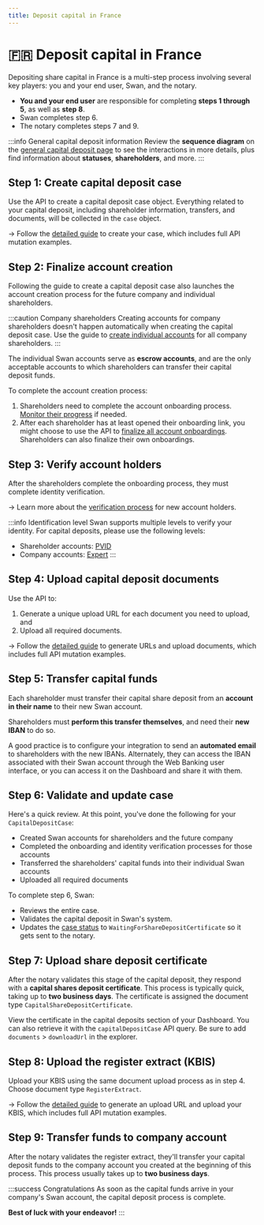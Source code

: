 ```yaml
---
title: Deposit capital in France
---
```


# :fr: Deposit capital in France

Depositing share capital in France is a multi-step process involving several key players: you and your end user, Swan, and the notary.

- **You and your end user** are responsible for completing **steps 1 through 5**, as well as **step 8**.
- Swan completes step 6.
- The notary completes steps 7 and 9.

:::info General capital deposit information
Review the **sequence diagram** on the [general capital deposit page](../about.mdx) to see the interactions in more details, plus find information about **statuses**, **shareholders**, and more.
:::

## Step 1: Create capital deposit case

Use the API to create a capital deposit case object.
Everything related to your capital deposit, including shareholder information, transfers, and documents, will be collected in the `case` object.

→ Follow the [detailed guide](./guide-create-case.mdx) to create your case, which includes full API mutation examples.

## Step 2: Finalize account creation

Following the guide to create a capital deposit case also launches the account creation process for the future company and individual shareholders.

:::caution Company shareholders
Creating accounts for company shareholders doesn't happen automatically when creating the capital deposit case.
Use the guide to [create individual accounts](../../onboarding/individual/guide-create-onboarding.mdx) for all company shareholders.
:::

The individual Swan accounts serve as **escrow accounts**, and are the only acceptable accounts to which shareholders can transfer their capital deposit funds.

To complete the account creation process:

1. Shareholders need to complete the account onboarding process. [Monitor their progress](../../onboarding/overview/guide-get-onboarding-info.mdx) if needed.
1. After each shareholder has at least opened their onboarding link, you might choose to use the API to [finalize all account onboardings](../../onboarding/overview/guide-finalize-onboarding.mdx). Shareholders can also finalize their own onboardings.

## Step 3: Verify account holders

After the shareholders complete the onboarding process, they must complete identity verification.

→ Learn more about the [verification process](../../onboarding/account-holders/about.mdx#verification-process) for new account holders.

:::info Identification level
Swan supports multiple levels to verify your identity.
For capital deposits, please use the following levels:

- Shareholder accounts: [PVID](https://docs.swan.io/concept/user#prestataires-de-verification-didentite-a-distance-pvid)
- Company accounts: [Expert](https://docs.swan.io/concept/user#expert)
:::

## Step 4: Upload capital deposit documents

Use the API to:

1. Generate a unique upload URL for each document you need to upload, and
1. Upload all required documents.

→ Follow the [detailed guide](./guide-upload-documents.mdx) to generate URLs and upload documents, which includes full API mutation examples.

## Step 5: Transfer capital funds

Each shareholder must transfer their capital share deposit from an **account in their name** to their new Swan account.

Shareholders must **perform this transfer themselves**, and need their **new IBAN** to do so.

A good practice is to configure your integration to send an **automated email** to shareholders with the new IBANs.
Alternately, they can access the IBAN associated with their Swan account through the Web Banking user interface, or you can access it on the Dashboard and share it with them.

## Step 6: Validate and update case

Here's a quick review.
At this point, you've done the following for your `CapitalDepositCase`:

- Created Swan accounts for shareholders and the future company
- Completed the onboarding and identity verification processes for those accounts
- Transferred the shareholders' capital funds into their individual Swan accounts
- Uploaded all required documents

To complete step 6, Swan:

- Reviews the entire case.
- Validates the capital deposit in Swan's system.
- Updates the [case status](../about.mdx#capital-deposit-case-statuses) to `WaitingForShareDepositCertificate` so it gets sent to the notary.

## Step 7: Upload share deposit certificate

After the notary validates this stage of the capital deposit, they respond with a **capital shares deposit certificate**.
This process is typically quick, taking up to **two business days**.
The certificate is assigned the document type `CapitalShareDepositCertificate`.

View the certificate in the capital deposits section of your Dashboard.
You can also retrieve it with the `capitalDepositCase` API query.
Be sure to add `documents` > `downloadUrl` in the explorer.

## Step 8: Upload the register extract (KBIS)

Upload your KBIS using the same document upload process as in step 4.
Choose document type `RegisterExtract`.

→ Follow the [detailed guide](./guide-upload-documents.mdx) to generate an upload URL and upload your KBIS, which includes full API mutation examples.

## Step 9: Transfer funds to company account

After the notary validates the register extract, they'll transfer your capital deposit funds to the company account you created at the beginning of this process.
This process usually takes up to **two business days**.

:::success Congratulations
As soon as the capital funds arrive in your company's Swan account, the capital deposit process is complete.

**Best of luck with your endeavor!**
:::